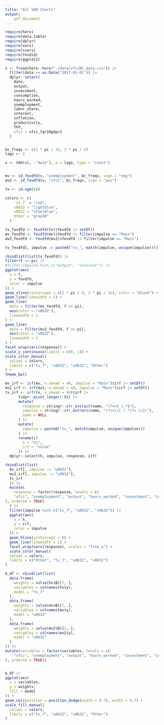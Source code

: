 ```yaml
---
title: "All VAR Charts"
output: 
    pdf_document
---
```


```r
require(here)
require(data.table)
require(dplyr)
require(vars)
require(svars)
require(fevdid)
require(ggplot2)
```

```r
x <- fread(here::here("./data/vfciBC_data.csv")) |>
  filter(date <= as.Date("2017-01-01")) |>
  dplyr::select(
    date,
    output,
    investment,
    consumption,
    hours_worked,
    unemployment,
    labor_share,
    interest,
    inflation,
    productivity,
    TFP,
    vfci = vfci_fgr10gdpc1
  )


bc_freqs <- c(2 * pi / 32, 2 * pi / 6)
lags <- 2

v <- VAR(x[, -"date"], p = lags, type = "const")


mv <- id_fevdfd(v, "unemployment", bc_freqs, sign = "neg")
mv2 <- id_fevdfd(v, "vfci", bc_freqs, sign = "pos")

tv <- id.ngml(v)

colors <- c(
    `tv_7` = "red",
    u0632 = "lightblue",
    v0632 = "steelblue",
    Other = "gray50"
  )
```


```r
tv_fevdfd <- fevdfd(tv)$fevdfd |> setDT()
mv_fevdfd <- fevdfd(mv)$fevdfd |> filter(impulse == "Main")
mv2_fevdfd <- fevdfd(mv2)$fevdfd |> filter(impulse == "Main")

tv_fevdfd[, impulse := paste0("tv_", match(impulse, unique(impulse)))]

rbindlist(list(tv_fevdfd)) |>
filter(f <= pi) |>
#filter(impulse %in% c("output", "interest")) |>
ggplot(aes(
  x = f,
  y = fevdfd,
  color = impulse
)) +
geom_vline(xintercept = c(2 * pi / 6, 2 * pi / 32), color = "black") +
geom_line(linewidth = 1) +
geom_line(
  data = filter(mv_fevdfd, f <= pi),
  aes(color = "u0632"),
  linewidth = 1
) +
geom_line(
  data = filter(mv2_fevdfd, f <= pi),
  aes(color = "v0632"),
  linewidth = 1
) +
facet_wrap(vars(response)) +
scale_y_continuous(limits = c(0, 1)) +
scale_color_manual(
  values = colors,
  limits = c("tv_7", "u0632", "v0632", "Other")
) +
theme_bw()
```


```r
mv_irf <- irf(mv, n.ahead = 40, impulse = "Main")$irf |> setDT()
mv2_irf <- irf(mv2, n.ahead = 40, impulse = "Main")$irf |> setDT()
tv_irf <- irf(tv, n.ahead = 40)$irf |>
      tidyr::pivot_longer(-V1) |>
      mutate(
        response = stringr::str_extract(name, "(?<=% ).*$"),
        impulse = stringr::str_extract(name, "(?<=\\[ ).*(?= \\])"),
        name = NULL
      ) |>
      mutate(
        impulse = paste0("tv_", match(impulse, unique(impulse)))
      ) |>
      rename(c(
        h = "V1",
        irf = "value"
      )) |>
  dplyr::select(h, impulse, response, irf)

rbindlist(list(
  mv_irf[, impulse := "u0632"],
  mv2_irf[, impulse := "v0632"],
  tv_irf
  )) |>
  mutate(
    response = factor(response, levels = c(
    "vfci", "unemployment", "output", "hours_worked", "investment", "consumption", "TFP", "productivity", "labor_share", "inflation", "interest"
), ordered = TRUE)
  ) |>
  filter(impulse %in% c("tv_7", "u0632", "v0632")) |>
  ggplot(aes(
    x = h,
    y = irf,
    color = impulse
  )) +
  geom_hline(yintercept = 0) +
  geom_line(linewidth = 1) +
  facet_wrap(vars(response), scales = "free_y") +
  scale_color_manual(
  values = colors,
  limits = c("Other", "tv_7", "u0632", "v0632")
) 
```

```r
b_df <- rbindlist(list(
  data.frame(
    weights = solve(hv$B)[7, ],
    variables = colnames(hv$y),
    model = "tv_7"
  ),
  data.frame(
    weights = solve(mv$B)[1, ],
    variables = colnames(mv$y),
    model = "u0632"
  ),
  data.frame(
    weights = solve(mv2$B)[1, ],
    variables = colnames(mv2$y),
    model = "v0632"
  )
)) |>
mutate(variables = factor(variables, levels = c(
    "vfci", "unemployment", "output", "hours_worked", "investment", "consumption", "TFP", "productivity", "labor_share", "inflation", "interest"
), ordered = TRUE))


b_df |>
ggplot(aes(
  x = variables,
  y = weights,
  fill = model
)) +
geom_col(position = position_dodge(width = 0.7), width = 0.7) +
scale_fill_manual(
  values = colors,
  limits = c("tv_7", "u0632", "v0632", "Other")
)
```
